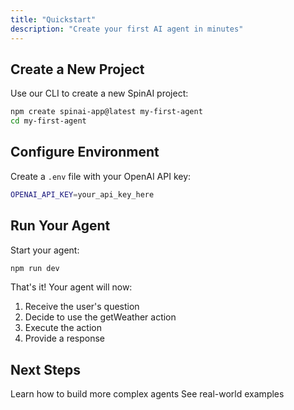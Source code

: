 ```yaml
---
title: "Quickstart"
description: "Create your first AI agent in minutes"
---
```


## Create a New Project

Use our CLI to create a new SpinAI project:

```bash
npm create spinai-app@latest my-first-agent
cd my-first-agent
```

## Configure Environment

Create a `.env` file with your OpenAI API key:

```bash
OPENAI_API_KEY=your_api_key_here
```

## Run Your Agent

Start your agent:

```bash
npm run dev
```

That's it! Your agent will now:

1. Receive the user's question
2. Decide to use the getWeather action
3. Execute the action
4. Provide a response

## Next Steps

<CardGroup>
  <Card title="Development Guide" icon="code" href="/get-started/development">
    Learn how to build more complex agents
  </Card>
  <Card title="Examples" icon="lightbulb" href="/examples">
    See real-world examples
  </Card>
</CardGroup>
